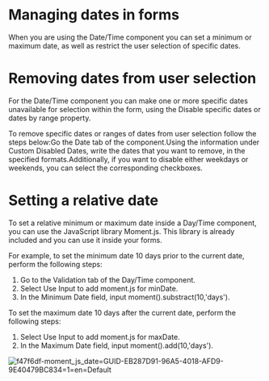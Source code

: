 ﻿# Managing dates in forms

When you are using the Date/Time component you can
            set a minimum or maximum date, as well as restrict the user selection of specific
            dates.

# Removing dates from user selection

For the Date/Time component you can make one or more specific dates
                unavailable for selection within the form, using the Disable specific dates or
                    dates by range property.

To remove specific dates or ranges of dates from user selection follow the steps
                    below:Go the Date tab of the component.Using the information under Custom Disabled Dates, write the dates
                        that you want to remove, in the specified formats.Additionally, if you want to disable either weekdays or weekends, you can
                        select the corresponding checkboxes.

# Setting a relative date

To set a relative minimum or maximum date inside a Day/Time component, you can
                use the JavaScript library Moment.js. This library is already included and
                you can use it inside your forms.

For example, to set the minimum date 10 days prior to the current date, perform the
                following steps:

1. Go to the Validation tab of the Day/Time component.
2. Select Use Input to add moment.js for minDate.
3. In the Minimum Date field, input moment().substract(10,'days').

To set the maximum date 10 days after the current date, perform the following
                steps:

1. Select Use Input to add moment.js for maxDate.
2. In the Maximum Date field, input moment().add(10,'days').

![f47f6df-moment_js_date=GUID-EB287D91-96A5-4018-AFD9-9E40479BC834=1=en=Default](/images/f47f6df-moment_js_date=GUID-EB287D91-96A5-4018-AFD9-9E40479BC834=1=en=Default.png)
